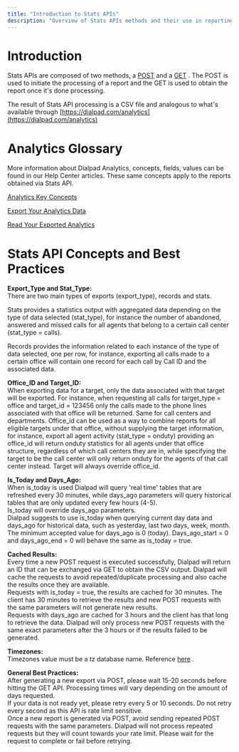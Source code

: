 ```yaml
---
title: "Introduction to Stats APIs"
description: "Overview of Stats APIs methods and their use in reporting."
---
```

# Introduction

Stats APIs are composed of two methods, a [POST](/reference/statscreate)
 and a [GET](/reference/statsget)
. The POST is used to initiate the processing of a report and the GET is used to obtain the report once it's done processing.

The result of Stats API processing is a CSV file and analogous to what's available through [https://dialpad.com/analytics](https://dialpad.com/analytics)

# Analytics Glossary

More information about Dialpad Analytics, concepts, fields, values can be found in our Help Center articles. These same concepts apply to the reports obtained via Stats API.

[Analytics Key Concepts](https://help.dialpad.com/docs/analytics-key-concepts)

[Export Your Analytics Data](https://help.dialpad.com/docs/export-your-analytics-data)

[Read Your Exported Analytics](https://help.dialpad.com/docs/read-your-exported-analytics)

# Stats API Concepts and Best Practices

**Export\_Type and Stat\_Type:**  
There are two main types of exports (export\_type), records and stats.

Stats provides a statistics output with aggregated data depending on the type of data selected (stat\_type), for instance the number of abandoned, answered and missed calls for all agents that belong to a certain call center (stat\_type = calls).

Records provides the information related to each instance of the type of data selected, one per row, for instance, exporting all calls made to a certain office will contain one record for each call by Call ID and the associated data.

**Office\_ID and Target\_ID:**  
When exporting data for a target, only the data associated with that target will be exported. For instance, when requesting all calls for target\_type = office and target\_id = 123456 only the calls made to the phone lines associated with that office will be returned. Same for call centers and departments. Office\_id can be used as a way to combine reports for all eligible targets under that office, without supplying the target information, for instance, export all agent activity (stat\_type = onduty) providing an office\_id will return onduty statistics for all agents under that office structure, regardless of which call centers they are in, while specifying the target to be the call center will only return onduty for the agents of that call center instead. Target will always override office\_id.

**Is\_Today and Days\_Ago:**  
When is\_today is used Dialpad will query 'real time' tables that are refreshed every 30 minutes, while days\_ago parameters will query historical tables that are only updated every few hours (4-5).  
Is\_today will override days\_ago parameters.  
Dialpad suggests to use is\_today when querying current day data and days\_ago for historical data, such as yesterday, last two days, week, month.  
The minimum accepted value for days\_ago is 0 (today). Days\_ago\_start = 0 and days\_ago\_end = 0 will behave the same as is\_today = true.

**Cached Results:**  
Every time a new POST request is executed successfully, Dialpad will return an ID that can be exchanged via GET to obtain the CSV output. Dialpad will cache the requests to avoid repeated/duplicate processing and also cache the results once they are available.  
Requests with is\_today = true, the results are cached for 30 minutes. The client has 30 minutes to retrieve the results and new POST requests with the same parameters will not generate new results.  
Requests with days\_ago are cached for 3 hours and the client has that long to retrieve the data. Dialpad will only process new POST requests with the same exact parameters after the 3 hours or if the results failed to be generated.

**Timezones:**  
Timezones value must be a tz database name. Reference [here](https://en.wikipedia.org/wiki/List_of_tz_database_time_zones)
.

**General Best Practices:**  
After generating a new export via POST, please wait 15-20 seconds before hitting the GET API. Processing times will vary depending on the amount of days requested.  
If your data is not ready yet, please retry every 5 or 10 seconds. Do not retry every second as this API is rate limit sensitive.  
Once a new report is generated via POST, avoid sending repeated POST requests with the same parameters. Dialpad will not process repeated requests but they will count towards your rate limit. Please wait for the request to complete or fail before retrying.